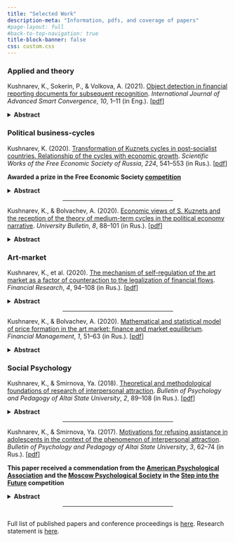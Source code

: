 ```yaml
---
title: "Selected Work"
description-meta: "Information, pdfs, and coverage of papers"
#page-layout: full
#back-to-top-navigation: true
title-block-banner: false
css: custom.css
---
```


### Applied and theory

Kushnarev, K., Sokerin, P., & Volkova, A. (2021). [Object detection in financial reporting documents for subsequent recognition](https://www.semanticscholar.org/paper/Object-detection-in-financial-reporting-documents-Sokerin-Volkova/dbd88e498eb5b81f466e86f0bc46ad8554a0a277). *International Journal of Advanced Smart Convergence*, *10*, 1–11 (in Eng.). \[[pdf](https://koreascience.kr/article/JAKO202112362357473.pdf)\]

<details>
<summary><strong>Abstract</strong></summary>
Document page segmentation is an important step in building a quality optical character recognition module. The study examined already existing work on the topic of page segmentation and focused on the development of a segmentation model that has greater functional significance for application in an organisation, as well as broad capabilities for managing the quality of the model. The main problems of document segmentation were highlighted, which include a complex background of intersecting objects. As classes for detection, not only classic text, tables and figures were selected, but also additional types, such as signatures, logos and tables without borders (or with partially missing borders). This made it possible to pose a non-trivial task of detecting nonstandard document elements. The authors compared existing neural network architectures for object detection based on published research data. The most suitable architecture was RetinaNet. To ensure the possibility of quality control of the model, a method based on neural network modelling using the RetinaNet architecture is proposed. During the study, several models were built, the quality of which was assessed on the test sample using the mean average precision metric. The best result among the constructed algorithms was shown by a model that includes four neural networks: the focus of the first neural network is on detecting tables and tables without borders, the second – seals and signatures, the third – pictures and logos, and the fourth – text. As a result of the analysis, it was revealed that the approach based on four neural networks showed the best results in accordance with the objectives of the study on the test sample in the context of most classes of detection. The method proposed in the article can be used to recognise other objects. A promising direction in which the analysis can be continued is the segmentation of tables; the areas of the table that differ in function will act as classes: heading, cell with a name, cell with data, and empty cell. 
</details>

### Political business-cycles

Kushnarev, K. (2020). [Transformation of Kuznets cycles in post-socialist countries. Relationship of the cycles with economic growth](https://cyberleninka-ru.translate.goog/article/n/transformatsiya-tsiklov-kuznetsa-v-postsotsialisticheskih-stranah-svyaz-issleduemyh-tsiklov-s-ekonomicheskim-rostom?_x_tr_sl=ru&_x_tr_tl=en&_x_tr_hl=ru&_x_tr_pto=wapp). *Scientific Works of the Free Economic Society of Russia*, *224*, 541–553 (in Rus.). \[[pdf](https://www.dropbox.com/scl/fi/oal5v6v8y2gga16zb11w6/transformatsiya-tsiklov-kuznetsa-v-postsotsialisticheskih-stranah-svyaz-issleduemyh-tsiklov-s-ekonomicheskim-rostom.pdf?rlkey=njgpiddtty4wef67qngt9isgb&dl=0)\]

**Awarded a prize in the Free Economic Society [competition](https://www-veorus-ru.translate.goog/%d0%b4%d0%b5%d1%8f%d1%82%d0%b5%d0%bb%d1%8c%d0%bd%d0%be%d1%81%d1%82%d1%8c/mezhdunarodnyy-konkurs-nauchnykh-rabot-molodezhi/?_x_tr_sl=mk&_x_tr_tl=en&_x_tr_hl=ru&_x_tr_pto=wapp)**

<details>
<summary><strong>Abstract</strong></summary>
The paper clarifies the concept of Kuznets cycles, dividing it into three rhetorics: economic, political, and environmental. The author highlights the synthesis of economic and political rhetoric within the framework of institutional theory. Building on this tradition, the author empirically demonstrates the transformations of Kuznets cycles from 1905 to 2016 in a step-by-step manner. The article proposes a theoretical model of the Kuznets cycle in post-socialist countries, which could serve as a starting point for forecasting medium-term cycles in the post-Soviet space.
</details>

<center><hr style="width:50%"></center>

Kushnarev, K., & Bolvachev, A. (2020). [Economic views of S. Kuznets and the reception of the theory of medium-term cycles in the political economy narrative](https://cyberleninka-ru.translate.goog/article/n/ekonomicheskie-vzglyady-s-kuznetsa-i-retseptsiya-teorii-srednesrochnyh-tsiklov-v-politekonomicheskom-narrative?_x_tr_sl=ru&_x_tr_tl=en&_x_tr_hl=ru&_x_tr_pto=wapp). *University Bulletin*, *8*, 88–101 (in Rus.). \[[pdf](https://www.dropbox.com/scl/fi/rd17evhf1n0y9wks9s4ai/ekonomicheskie-vzglyady-s-kuznetsa-i-retseptsiya-teorii-srednesrochnyh-tsiklov-v-politekonomicheskom-narrative.pdf?rlkey=1z8irnz8jlwnd2nelw7o9lk8c&dl=0)\]

<details>
<summary><strong>Abstract</strong></summary>
This paper explores the key ideas of Nobel laureate Simon Kuznets’ economic thought through the lens of four micro-case studies. It analyzes the major works of Kuznets and his advisor, Wesley C. Mitchell, and traces the influence of Kuznets’ methodological approach on the development of economic theory. The paper also examines how the mechanics of Kuznets’ research are received in modern political economy, particularly in the works of Daron Acemoglu and James Robinson. The appendix includes a brief analysis of the political interpretation of Kuznets’ cycle theory as proposed by Acemoglu and Robinson. Overall, the article synthesizes previous research on Kuznets’ economic views and highlights the relevance of his experiential approach for contemporary analysis.
</details>

### Art-market

Kushnarev, K., et al. (2020). [The mechanism of self-regulation of the art market as a factor of counteraction to the legalization of financial flows](https://cyberleninka-ru.translate.goog/article/n/mehanizm-samoregulirovaniya-art-rynka-kak-faktor-protivodeystviya-legalizatsii-finansovyh-potokov?_x_tr_sl=ru&_x_tr_tl=en&_x_tr_hl=ru&_x_tr_pto=wapp). *Financial Research*, *4*, 94–108 (in Rus.). \[[pdf](https://www.dropbox.com/scl/fi/hqlzee77e73vztp8s0bol/mehanizm-samoregulirovaniya-art-rynka-kak-faktor-protivodeystviya-legalizatsii-finansovyh-potokov.pdf?rlkey=bmvk26ahvkr06m7fks1koozwu&dl=0)\]

<details>
<summary><strong>Abstract</strong></summary>
Purpose. The aim of this article is to analyze the main mechanisms for countering money laundering in the art market across four economic regions: the United States, the European Union, South Africa, and Russia.

Structure/Methodology/Approach. The article consists of five sections, focusing on an analysis of the current state of the art market and the development of a model to combat money laundering within it. The authors adopt a general economic approach to the study, while also emphasizing the importance of institutional methodology for analyzing the process in question.

Findings. The article provides an assessment of the current state of anti-money laundering efforts in Russia’s art market. It highlights a lack of academic research on the mechanisms of money laundering in this sector and, consequently, an insufficient understanding of the policies aimed at combating it. The authors present their own perspective on the future development of anti-money laundering measures in the Russian art market.

Originality/Value. The institutional model of regulation proposed for the art market can serve as a foundation for developing a regulatory framework based on the principle of self-regulation. This approach could help avoid excessive regulatory pressure on market participants. The authors argue that the development of a national strategy to counter money laundering in emerging markets—particularly in the art market—must be brought to the forefront of policy discussions without delay.
</details>

<center><hr style="width:50%"></center>

Kushnarev, K., & Bolvachev, A. (2020). [Mathematical and statistical model of price formation in the art market: finance and market equilibrium](https://www.finance-man.ru/index.php/journal/article/view/264). *Financial Management*, *1*, 51–63 (in Rus.). \[[pdf](https://www.finance-man.ru/index.php/journal/article/view/264)\]

<details>
<summary><strong>Abstract</strong></summary>
The article examines the specific features of price formation for art objects. The authors highlight the ambiguity of approaches to valuing works of art and the unique mechanisms and institutions of the art market. A mathematical and statistical model is proposed, explaining price formation as a result of the equilibrium between supply and demand. The article argues that the art market remains under-researched in Russian-language academic discourse. At the same time, it introduces an approach to studying the art market that has not previously been applied in Russian-language papers. The role and nature of finance in shaping art prices are also analyzed. This article may be of interest to auction houses as key institutions of the art market, as well as to both theoretical and applied economists and anyone interested in art.
</details>

### Social Psychology

Kushnarev, K., & Smirnova, Ya. (2018). [Theoretical and methodological foundations of research of interpersonal attraction](https://bppasu-ru.translate.goog/article/view/4231?_x_tr_sch=http&_x_tr_sl=ru&_x_tr_tl=en&_x_tr_hl=ru&_x_tr_pto=wapp). *Bulletin of Psychology and Pedagogy of Altai State University*, *2*, 89–108 (in Rus.). \[[pdf](https://www.dropbox.com/scl/fi/rrs055tl1teg5tiwe3t6p/4231-13963-1-10-20180627.pdf?rlkey=r2dffwxsmklfhet83nqsln6xo&dl=0)\]

<details>
<summary><strong>Abstract</strong></summary>
The article reviews and systematizes the main approaches to studying interpersonal attraction. It analyzes the classical paradigm of interpersonal attraction developed by D. Byrne and the non-classical concept proposed by R. Montoya. A two-factor model of interpersonal attraction is presented for readers' consideration. The article also provides a list of promising research methods for studying attractiveness, aimed at scholars working in this field. This article may be of interest to anyone exploring the dynamics of interpersonal attractiveness.
</details>

<center><hr style="width:50%"></center>

Kushnarev, K., & Smirnova, Ya. (2017). [Motivations for refusing assistance in adolescents in the context of the phenomenon of interpersonal attraction](https://bppasu-ru.translate.goog/article/view/3290?_x_tr_sch=http&_x_tr_sl=ru&_x_tr_tl=en&_x_tr_hl=ru&_x_tr_pto=wapp). *Bulletin of Psychology and Pedagogy of Altai State University*, *3*, 62–74 (in Rus.). \[[pdf](https://www.dropbox.com/scl/fi/ak9dz7tf81afxfk0qy9o1/3290-10404-1-10-20170930.pdf?rlkey=io30vic0foh50dy6186wtravg&dl=0)\]

**This paper received a commendation from the [American Psychological Association](https://en.wikipedia.org/wiki/American_Psychological_Association) and the [Moscow Psychological Society](https://ru-m-wikipedia-org.translate.goog/wiki/%D0%9C%D0%BE%D1%81%D0%BA%D0%BE%D0%B2%D1%81%D0%BA%D0%BE%D0%B5_%D0%BF%D1%81%D0%B8%D1%85%D0%BE%D0%BB%D0%BE%D0%B3%D0%B8%D1%87%D0%B5%D1%81%D0%BA%D0%BE%D0%B5_%D0%BE%D0%B1%D1%89%D0%B5%D1%81%D1%82%D0%B2%D0%BE?_x_tr_sl=ru&_x_tr_tl=en&_x_tr_hl=ru&_x_tr_pto=wapp) in the [Step into the Future](https://www-step--into--the--future-ru.translate.goog/?_x_tr_sl=ru&_x_tr_tl=en&_x_tr_hl=ru&_x_tr_pto=wapp) competition**

<details>
<summary><strong>Abstract</strong></summary>
The article is devoted to one of the components of prosocial motivation—namely, the motivation to avoid helping others. It examines the role of this avoidance motivation among adolescents, particularly in the context of the risk of damaging social relationships with peers. The article also explores the role of interpersonal attraction in shaping prosocial behavior in adolescents.
</details>

<center><hr style="width:50%"></center>
##
Full list of published papers and conference proceedings is [here](https://scholar.google.com/citations?user=hNCef-4AAAAJ&hl=ru&oi=ao). Research statement is [here](https://kkushnarev.github.io/projects.html).
